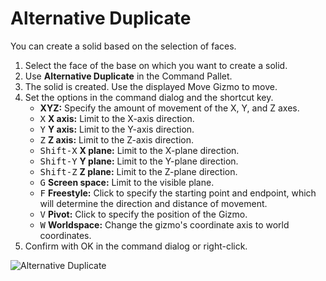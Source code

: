 
# Alternative Duplicate

<Reference shortcut="Alt-D" command="Alternative Duplicate" button="Left of Command Bar" />

You can create a solid based on the selection of faces.

1. Select the face of the base on which you want to create a solid.
2. Use **Alternative Duplicate** in the Command Pallet.
3. The solid is created. Use the displayed Move Gizmo to move.
4. Set the options in the command dialog and the shortcut key.
    - **XYZ:** Specify the amount of movement of the X, Y, and Z axes.
    - <kbd>X</kbd> **X axis:** Limit to the X-axis direction.
    - <kbd>Y</kbd> **Y axis:** Limit to the Y-axis direction.
    - <kbd>Z</kbd> **Z axis:** Limit to the Z-axis direction.
    - <kbd>Shift-X</kbd> **X plane:** Limit to the X-plane direction.
    - <kbd>Shift-Y</kbd> **Y plane:** Limit to the Y-plane direction.
    - <kbd>Shift-Z</kbd> **Z plane:** Limit to the Z-plane direction.
    - <kbd>G</kbd> **Screen space:** Limit to the visible plane.
    - <kbd>F</kbd> **Freestyle:** Click to specify the starting point and endpoint, which will determine the direction and distance of movement.
    - <kbd>V</kbd> **Pivot:** Click to specify the position of the Gizmo.
    - <kbd>W</kbd> **Worldspace:** Change the gizmo's coordinate axis to world coordinates.
4. Confirm with OK in the command dialog or right-click.

![Alternative Duplicate](/img/alternative-duplicate.gif)
